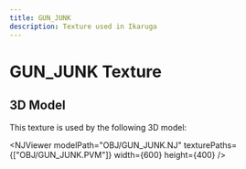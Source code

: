 ```yaml
---
title: GUN_JUNK
description: Texture used in Ikaruga
---
```



# GUN_JUNK Texture

<PVMViewer
  client:load
  filePath="OBJ/GUN_JUNK.PVM"
/>


## 3D Model

This texture is used by the following 3D model:

<NJViewer 
  modelPath="OBJ/GUN_JUNK.NJ" 
  texturePaths={["OBJ/GUN_JUNK.PVM"]}
  width={600}
  height={400}
/>

